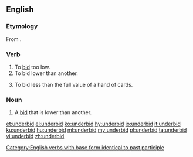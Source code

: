 ==English==

===Etymology===
From {{prefix|under|bid|lang=en}}.

===Verb===
{{en-verb|underbids|underbidding|underbid}}

# To [[bid]] too low.
# To bid lower than another.
# {{lb|en|bridge}} To bid less than the full value of a hand of cards.

===Noun===
{{en-noun}}

# A [[bid]] that is lower than another.

[[Category:English verbs with base form identical to past participle]]

[[et:underbid]]
[[el:underbid]]
[[ko:underbid]]
[[hy:underbid]]
[[io:underbid]]
[[it:underbid]]
[[ku:underbid]]
[[hu:underbid]]
[[ml:underbid]]
[[my:underbid]]
[[pl:underbid]]
[[ta:underbid]]
[[vi:underbid]]
[[zh:underbid]]